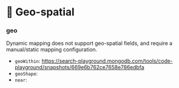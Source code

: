 # 📘 Geo-spatial

### geo
Dynamic mapping does not support geo-spatial fields, and require a manual/static mapping configuration.

  * `geoWithin`: https://search-playground.mongodb.com/tools/code-playground/snapshots/669e6b762ce7658e786edbfa
  * `geoShape`: 
  * `near`: 
